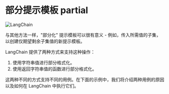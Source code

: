 # 部分提示模板 partial

![LangChain](https://pica.zhimg.com/50/v2-56e8bbb52aa271012541c1fe1ceb11a2_r.gif 'LangChain中文网')


与其他方法一样，"部分化" 提示模板可以很有意义 - 例如，传入所需值的子集，以创建仅期望剩余子集值的新提示模板。

LangChain 提供了两种方式来支持这种操作：
1. 使用字符串值进行部分格式化。
2. 使用返回字符串值的函数进行部分格式化。

这两种不同的方式支持不同的用例。在下面的示例中，我们将介绍两种用例的原因以及如何在 LangChain 中执行它们。


<Example/>
